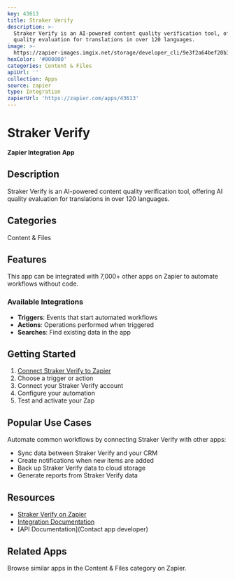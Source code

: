 ```yaml
---
key: 43613
title: Straker Verify
description: >-
  Straker Verify is an AI-powered content quality verification tool, offering AI
  quality evaluation for translations in over 120 languages.
image: >-
  https://zapier-images.imgix.net/storage/developer_cli/9e3f2a64bef20b3280b16fc491e12615.png?auto=format%2Ccompress&ixlib=python-3.0.0&q=50
hexColor: '#000000'
categories: Content & Files
apiUrl: ''
collection: Apps
source: zapier
type: Integration
zapierUrl: 'https://zapier.com/apps/43613'
---
```

# Straker Verify

**Zapier Integration App**

## Description

Straker Verify is an AI-powered content quality verification tool, offering AI quality evaluation for translations in over 120 languages.

## Categories

Content & Files

## Features

This app can be integrated with 7,000+ other apps on Zapier to automate workflows without code.

### Available Integrations

- **Triggers**: Events that start automated workflows
- **Actions**: Operations performed when triggered
- **Searches**: Find existing data in the app

## Getting Started

1. [Connect Straker Verify to Zapier](https://zapier.com/apps/43613)
2. Choose a trigger or action
3. Connect your Straker Verify account
4. Configure your automation
5. Test and activate your Zap

## Popular Use Cases

Automate common workflows by connecting Straker Verify with other apps:

- Sync data between Straker Verify and your CRM
- Create notifications when new items are added
- Back up Straker Verify data to cloud storage
- Generate reports from Straker Verify data

## Resources

- [Straker Verify on Zapier](https://zapier.com/apps/43613)
- [Integration Documentation](https://zapier.com/apps/43613/integrations)
- [API Documentation](Contact app developer)

## Related Apps

Browse similar apps in the Content & Files category on Zapier.
